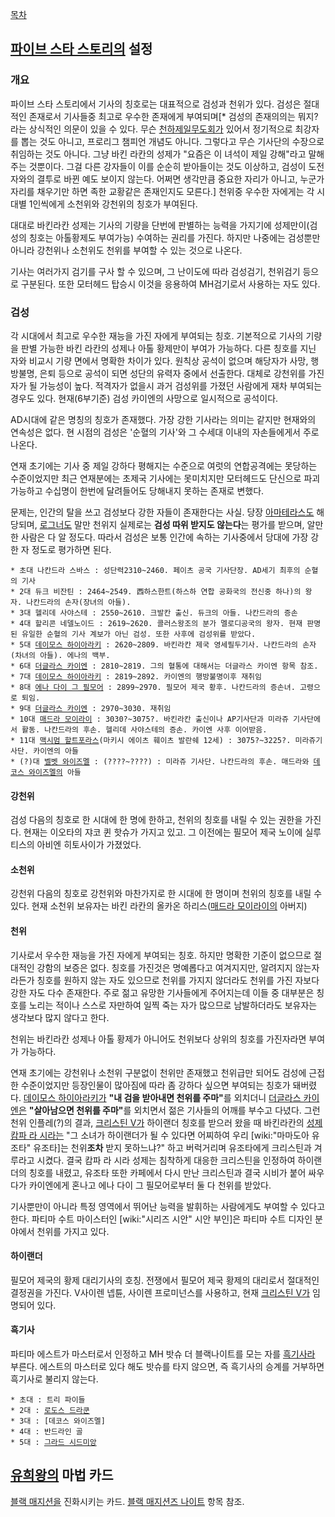 [[목차]]
== [[파이브 스타 스토리]]의 설정 ==
=== 개요 ===
파이브 스타 스토리에서 기사의 칭호로는 대표적으로 검성과 천위가 있다. 검성은 절대적인 존재로서 기사들중 최고로 우수한 존재에게 부여되며[* 검성의 존재의의는 뭐지? 라는 상식적인 의문이 있을 수 있다. 무슨 [[천하제일무도회]]가 있어서 정기적으로 최강자를 뽑는 것도 아니고, 프로리그 챔피언 개념도 아니다. 그렇다고 무슨 기사단의 수장으로 취임하는 것도 아니다. 그냥 바킨 라칸의 성제가 "요즘은 이 녀석이 제일 강해"라고 말해주는 것뿐이다. 그걸 다른 강자들이 이를 순순히 받아들이는 것도 이상하고, 검성이 도전자와의 결투로 바뀐 예도 보이지 않는다. 어쩌면 생각만큼 중요한 자리가 아니고, 누군가 자리를 채우기만 하면 족한 교황같은 존재인지도 모른다.] 천위중 우수한 자에게는 각 시대별 1인씩에게 소천위와 강천위의 칭호가 부여된다.

대대로 바킨라칸 성제는 기사의 기량을 단번에 판별하는 능력을 가지기에 성제만이(검성의 칭호는 아톨황제도 부여가능) 수여하는 권리를 가진다. 하지만 나중에는 검성뿐만 아니라 강천위나 소천위도 천위를 부여할 수 있는 것으로 나온다.

기사는 여러가지 검기를 구사 할 수 있으며, 그 난이도에 따라 검성검기, 천위검기 등으로 구분된다. 또한 모터헤드 탑승시 이것을 응용하여 MH검기로서 사용하는 자도 있다.

=== 검성 ===
각 시대에서 최고로 우수한 재능을 가진 자에게 부여되는 칭호. 기본적으로 기사의 기량을 판별 가능한 바킨 라칸의 성제나 아톨 황제만이 부여가 가능하다. 다른 칭호를 지닌 자와 비교시 기량 면에서 명확한 차이가 있다. 원칙상 공석이 없으며 해당자가 사망, 행방불명, 은퇴 등으로 공석이 되면 성단의 유력자 중에서 선출한다. 대체로 강천위를 가진 자가 될 가능성이 높다. 적격자가 없을시 과거 검성위를 가졌던 사람에게 재차 부여되는 경우도 있다. 현재(6부기준) 검성 카이엔의 사망으로 일시적으로 공석이다.

AD시대에 같은 명칭의 칭호가 존재했다. 가장 강한 기사라는 의미는 같지만 현재와의 연속성은 없다. 현 시점의 검성은 '순혈의 기사'와 그 수세대 이내의 자손들에게서 주로 나온다.

연재 초기에는 기사 중 제일 강하다 평해지는 수준으로 여럿의 연합공격에는 못당하는 수준이었지만 최근 연재분에는 초제국 기사에는 못미치지만 모터헤드도 단신으로 파괴 가능하고 수십명이 한번에 달려들어도 당해내지 못하는 존재로 변했다.

문제는, 인간의 탈을 쓰고 검성보다 강한 자들이 존재한다는 사실. 당장 [[아마테라스]]도 해당되며, [[로그너]]도 말만 천위지 실제로는 '''검성 따위 받지도 않는다'''는 평가를 받으며, 알만한 사람은 다 알 정도다. 따라서 검성은 보통 인간에 속하는 기사중에서 당대에 가장 강한 자 정도로 평가하면 된다.

 * 초대 나칸드라 스바스 : 성단력2310~2460. 페이츠 공국 기사단장. AD세기 최후의 순혈의 기사
 * 2대 듀크 비잔틴 : 2464~2549. 西하스한트(하스하 연합 공화국의 전신중 하나)의 왕자. 나칸드라의 손자(장녀의 아들).
 * 3대 헬리데 사야스테 : 2550~2610. 크발칸 출신. 듀크의 아들. 나칸드라의 증손
 * 4대 할리콘 네델노이드 : 2619~2620. 콜러스왕조의 분가 멜로디공국의 왕자. 현재 판명된 유일한 순혈의 기사 계보가 아닌 검성. 또한 사후에 검성위를 받았다.
 * 5대 [[데이모스 하이아라키]] : 2620~2809. 바킨라칸 제국 영세필두기사. 나칸드라의 손자(차녀의 아들). 에나의 백부.
 * 6대 [[더글라스 카이엔]] : 2810~2819. 그의 혈통에 대해서는 더글라스 카이엔 항목 참조.
 * 7대 [[데이모스 하이아라키]] : 2819~2892. 카이엔의 행방불명이후 재취임
 * 8대 [[에나 다이 그 필모어]] : 2899~2970. 필모어 제국 황후. 나칸드라의 증손녀. 고령으로 퇴임.
 * 9대 [[더글라스 카이엔]] : 2970~3030. 재취임
 * 10대 [[매드라 모이라이]] : 3030?~3075?. 바킨라칸 출신이나 AP기사단과 미라쥬 기사단에서 활동. 나칸드라의 후손. 헬리데 사야스테의 증손. 카이엔 사후 이어받음.
 * 11대 [[맥시멈 할트포라스]](마키시 에이츠 훼이츠 발란쉐 12세) : 3075?~3225?. 미라쥬기사단. 카이엔의 아들
 * (?)대 [[벨벳 와이즈멜]] : (????~????) : 미라쥬 기사단. 나칸드라의 후손. 매드라와 [[데코스 와이즈멜]]의 아들

==== 강천위 ====
검성 다음의 칭호로 한 시대에 한 명에 한하고, 천위의 칭호를 내릴 수 있는 권한을 가진다.
현재는 이오타의 쟈코 퀸 핫슈가 가지고 있고. 그 이전에는 필모어 제국 노이에 실루티스의 아비엔 히토사이가 가졌었다.

==== 소천위 ====
강천위 다음의 칭호로 강천위와 마찬가지로 한 시대에 한 명이며 천위의 칭호를 내릴 수 있다.
현재 소천위 보유자는 바킨 라칸의 올카온 하리스([[매드라 모이라이]]의 아버지)

==== 천위 ====
기사로서 우수한 재능을 가진 자에게 부여되는 칭호. 하지만 명확한 기준이 없으므로 절대적인 강함의 보증은 없다. 칭호를 가진것은 명예롭다고 여겨지지만, 알려지지 않는자라든가 칭호를 원하지 않는 자도 있으므로 천위를 가지지 않더라도 천위를 가진 자보다 강한 자도 다수 존재한다. 주로 젊고 유망한 기사들에게 주어지는데 이들 중 대부분은 칭호를 노리는 적이나 스스로 자만하여 일찍 죽는 자가 많으므로 남발하더라도 보유자는 생각보다 많지 않다고 한다.

천위는 바킨라칸 성제나 아톨 황제가 아니어도 천위보다 상위의 칭호를 가진자라면 부여가 가능하다.

연재 초기에는 강천위나 소천위 구분없이 천위만 존재했고 천위급만 되어도 검성에 근접한 수준이었지만 등장인물이 많아짐에 따라 좀 강하다 싶으면 부여되는 칭호가 돼버렸다. [[데이모스 하이아라키]]가 '''"내 검을 받아내면 천위를 주마"'''를 외치더니 [[더글라스 카이엔]]은 '''"살아남으면 천위를 주마"'''를 외치면서 젊은 기사들의 어깨를 부수고 다녔다. 그런 천위 인플레(?)의 결과, [[크리스틴 V]]가 하이랜더 칭호를 받으러 왔을 때 바킨라칸의 [[성제]] [[캄파 라 시라]]는 "그 소녀가 하이랜더가 될 수 있다면 어찌하여 우리 [wiki:"마마도아 유조타" 유조타]는 천위'''조차''' 받지 못하느냐?" 하고 버럭거리며 유조타에게 크리스틴과 겨루라고 시켰다. 결국 캄파 라 시라 성제는 침착하게 대응한 크리스틴을 인정하여 하이랜더의 칭호를 내렸고, 유조타 또한 카페에서 다시 만난 크리스틴과 결국 시비가 붙어 싸우다가 카이엔에게 혼나고 에나 다이 그 필모어로부터 둘 다 천위를 받았다.

기사뿐만이 아니라 특정 영역에서 뛰어난 능력을 발휘하는 사람에게도 부여할 수 있다고 한다. 파티마 수트 마이스터인 [wiki:"시리즈 시안" 시안 부인]은 파티마 수트 디자인 분야에서 천위를 가지고 있다.

==== 하이랜더 ====
필모어 제국의 황제 대리기사의 호칭. 전쟁에서 필모어 제국 황제의 대리로서 절대적인 결정권을 가진다.
V사이렌 넵튠, 사이렌 프로미넌스를 사용하고, 현재 [[크리스틴 V]]가 임명되어 있다.

==== 흑기사 ====
파티마 에스트가 마스터로서 인정하고 MH 밧슈 더 블랙나이트를 모는 자를 [[흑기사]]라 부른다. 에스트의 마스터로 있다 해도 밧슈를 타지 않으면, 즉 흑기사의 승계를 거부하면 흑기사로 불리지 않는다.

 * 초대 : 트리 파이들
 * 2대 : [[로도스 드라쿤]]
 * 3대 : [데코스 와이즈멜]
 * 4대 : 반드라인 골
 * 5대 : [[그라드 시드미앙]]

== [[유희왕]]의 마법 카드 ==
[[블랙 매지션]]을 진화시키는 카드. [[블랙 매지션즈 나이트]] 항목 참조.
